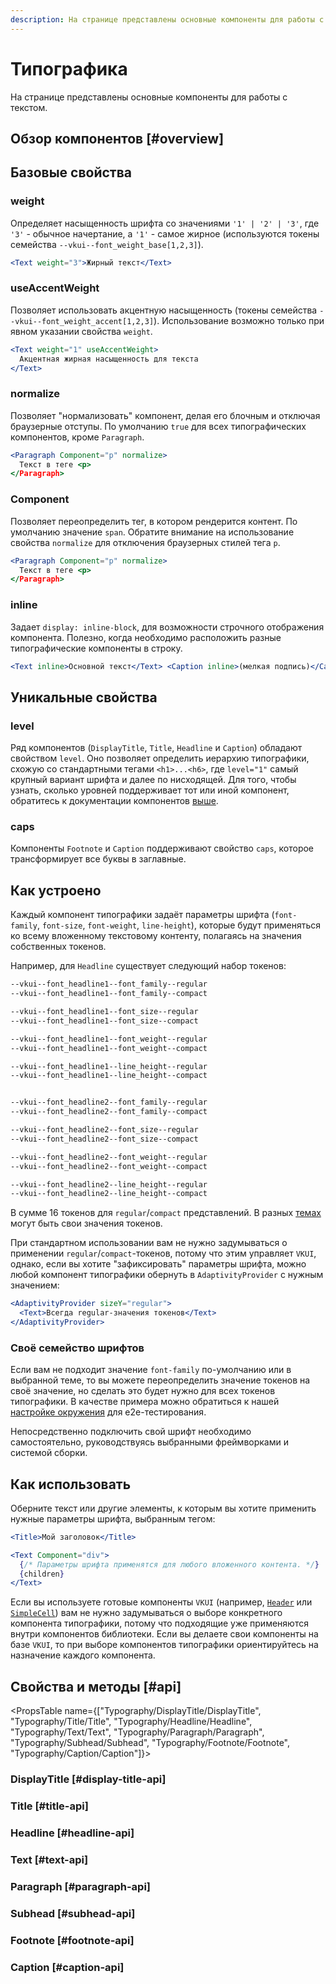 ```yaml
---
description: На странице представлены основные компоненты для работы с текстом.
---
```


<Overview group="typography" forcedName="Typography" forcedPath="components/Typography">

# Типографика

На странице представлены основные компоненты для работы с текстом.

</Overview>

## Обзор компонентов [#overview]

<Typography />

## Базовые свойства

### weight

Определяет насыщенность шрифта со значениями `'1' | '2' | '3'`, где `'3'` - обычное начертание,
а `'1'` - самое жирное (используются токены семейства `--vkui--font_weight_base[1,2,3]`).

```jsx
<Text weight="3">Жирный текст</Text>
```

### useAccentWeight

Позволяет использовать акцентную насыщенность (токены семейства `--vkui--font_weight_accent[1,2,3]`).
Использование возможно только при явном указании свойства `weight`.

```jsx
<Text weight="1" useAccentWeight>
  Акцентная жирная насыщенность для текста
</Text>
```

### normalize

Позволяет "нормализовать" компонент, делая его блочным и отключая браузерные отступы.
По умолчанию `true` для всех типографических компонентов, кроме `Paragraph`.

```jsx
<Paragraph Component="p" normalize>
  Текст в теге <p>
</Paragraph>
```

### Component

Позволяет переопределить тег, в котором рендерится контент. По умолчанию значение `span`.
Обратите внимание на использование свойства `normalize` для отключения браузерных стилей тега `p`.

```jsx
<Paragraph Component="p" normalize>
  Текст в теге <p>
</Paragraph>
```

### inline

Задает `display: inline-block`, для возможности строчного отображения компонента. Полезно, когда необходимо
расположить разные типографические компоненты в строку.

```jsx
<Text inline>Основной текст</Text> <Caption inline>(мелкая подпись)</Caption>
```

## Уникальные свойства

### level

Ряд компонентов (`DisplayTitle`, `Title`, `Headline` и `Caption`) обладают свойством `level`.
Оно позволяет определить иерархию типографики, схожую со стандартными тегами `<h1>...<h6>`,
где `level="1"` самый крупный вариант шрифта и далее по нисходящей. Для того, чтобы узнать, сколько
уровней поддерживает тот или иной компонент, обратитесь к документации компонентов [выше](#overview).

### caps

Компоненты `Footnote` и `Caption` поддерживают свойство `caps`, которое трансформирует все буквы в заглавные.

## Как устроено

Каждый компонент типографики задаёт параметры шрифта (`font-family`, `font-size`, `font-weight`, `line-height`),
которые будут применяться ко всему вложенному текстовому контенту, полагаясь на значения собственных токенов.

Например, для `Headline` существует следующий набор токенов:

```css
--vkui--font_headline1--font_family--regular
--vkui--font_headline1--font_family--compact

--vkui--font_headline1--font_size--regular
--vkui--font_headline1--font_size--compact

--vkui--font_headline1--font_weight--regular
--vkui--font_headline1--font_weight--compact

--vkui--font_headline1--line_height--regular
--vkui--font_headline1--line_height--compact


--vkui--font_headline2--font_family--regular
--vkui--font_headline2--font_family--compact

--vkui--font_headline2--font_size--regular
--vkui--font_headline2--font_size--compact

--vkui--font_headline2--font_weight--regular
--vkui--font_headline2--font_weight--compact

--vkui--font_headline2--line_height--regular
--vkui--font_headline2--line_height--compact
```

В сумме 16 токенов для `regular`/`compact` представлений. В разных [темах](/overview/themes)
могут быть свои значения токенов.

При стандартном использовании вам не нужно задумываться о применении `regular`/`compact`-токенов, потому что
этим управляет `VKUI`, однако, если вы хотите "зафиксировать" параметры шрифта, можно любой компонент типографики
обернуть в `AdaptivityProvider` с нужным значением:

```jsx
<AdaptivityProvider sizeY="regular">
  <Text>Всегда regular-значения токенов</Text>
</AdaptivityProvider>
```

### Своё семейство шрифтов

Если вам не подходит значение `font-family` по-умолчанию или в выбранной теме, то вы можете переопределить значение
токенов на своё значение, но сделать это будет нужно для всех токенов типографики.
В качестве примера можно обратиться к нашей [настройке окружения](https://github.com/VKCOM/VKUI/blob/master/packages/vkui/playwright/index.css) для e2e-тестирования.

Непосредственно подключить свой шрифт необходимо самостоятельно, руководствуясь выбранными фреймворками и системой сборки.

## Как использовать

Оберните текст или другие элементы, к которым вы хотите применить нужные параметры шрифта, выбранным тегом:

```jsx
<Title>Мой заголовок</Title>

<Text Component="div">
  {/* Параметры шрифта применятся для любого вложенного контента. */}
  {children}
</Text>
```

Если вы используете готовые компоненты `VKUI` (например, [`Header`](/components/group#header) или [`SimpleCell`](/components/simple-cell)) вам не нужно задумываться о
выборе конкретного компонента типографики, потому что подходящие уже применяются внутри компонентов библиотеки.
Если вы делаете свои компоненты на базе `VKUI`, то при выборе компонентов типографики ориентируйтесь на назначение
каждого компонента.

## Свойства и методы [#api]

<PropsTable name={["Typography/DisplayTitle/DisplayTitle", "Typography/Title/Title", "Typography/Headline/Headline", "Typography/Text/Text", "Typography/Paragraph/Paragraph", "Typography/Subhead/Subhead", "Typography/Footnote/Footnote", "Typography/Caption/Caption"]}>
### DisplayTitle [#display-title-api]

### Title [#title-api]

### Headline [#headline-api]

### Text [#text-api]

### Paragraph [#paragraph-api]

### Subhead [#subhead-api]

### Footnote [#footnote-api]

### Caption [#caption-api]

</PropsTable>
